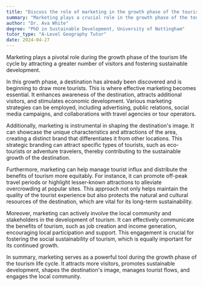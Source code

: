 ```yaml
---
title: "Discuss the role of marketing in the growth phase of the tourism life cycle"
summary: "Marketing plays a crucial role in the growth phase of the tourism life cycle by attracting more visitors and promoting sustainable growth."
author: "Dr. Ava White"
degree: "PhD in Sustainable Development, University of Nottingham"
tutor_type: "A-Level Geography Tutor"
date: 2024-04-27
---
```


Marketing plays a pivotal role during the growth phase of the tourism life cycle by attracting a greater number of visitors and fostering sustainable development.

In this growth phase, a destination has already been discovered and is beginning to draw more tourists. This is where effective marketing becomes essential. It enhances awareness of the destination, attracts additional visitors, and stimulates economic development. Various marketing strategies can be employed, including advertising, public relations, social media campaigns, and collaborations with travel agencies or tour operators.

Additionally, marketing is instrumental in shaping the destination's image. It can showcase the unique characteristics and attractions of the area, creating a distinct brand that differentiates it from other locations. This strategic branding can attract specific types of tourists, such as eco-tourists or adventure travelers, thereby contributing to the sustainable growth of the destination.

Furthermore, marketing can help manage tourist influx and distribute the benefits of tourism more equitably. For instance, it can promote off-peak travel periods or highlight lesser-known attractions to alleviate overcrowding at popular sites. This approach not only helps maintain the quality of the tourist experience but also protects the natural and cultural resources of the destination, which are vital for its long-term sustainability.

Moreover, marketing can actively involve the local community and stakeholders in the development of tourism. It can effectively communicate the benefits of tourism, such as job creation and income generation, encouraging local participation and support. This engagement is crucial for fostering the social sustainability of tourism, which is equally important for its continued growth.

In summary, marketing serves as a powerful tool during the growth phase of the tourism life cycle. It attracts more visitors, promotes sustainable development, shapes the destination's image, manages tourist flows, and engages the local community.
    